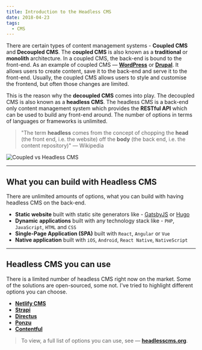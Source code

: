 ```yaml
---
title: Introduction to the Headless CMS
date: 2018-04-23
tags:
  - CMS
---
```


There are certain types of content management systems - **Coupled CMS** and **Decoupled CMS**. The **coupled CMS** is also known as a **traditional** or **monolith** architecture. In a coupled CMS, the back-end is bound to the front-end. As an example of coupled CMS — **[WordPress](https://wordpress.org/)** or **[Drupal](https://www.drupal.org/)**. It allows users to create content, save it to the back-end and serve it to the front-end. Usually, the coupled CMS allows users to style and customise the frontend, but often those changes are limited.

This is the reason why the **decoupled CMS** comes into play. The decoupled CMS is also known as a **headless CMS**. The headless CMS is a back-end only content management system which provides the **RESTful API** which can be used to build any front-end around. The number of options in terms of languages or frameworks is unlimited.

> "The term **headless** comes from the concept of chopping the **head** (the front end, i.e. the website) off the **body** (the back end, i.e. the content repository)" — Wikipedia

![Coupled vs Headless CMS](./coupled_vs_headless.png)

---

## What you can build with Headless CMS

There are unlimited amounts of options, what you can build with having headless CMS on the back-end.

- **Static website** built with static site generators like - [GatsbyJS](https://www.gatsbyjs.org/) or [Hugo](https://gohugo.io/)
- **Dynamic** **applications** built with any technology stack like - `PHP`, `JavaScript`, `HTML` and `CSS`
- **Single-Page Application (SPA)** built with `React`, `Angular` or `Vue`
- **Native application** built with `iOS`, `Android`, `React Native`, `NativeScript`

---

## Headless CMS you can use

There is a limited number of headless CMS right now on the market. Some of the solutions are open-sourced, some not. I've tried to highlight different options you can choose.

- [**Netlify CMS**](https://www.netlifycms.org/)
- [**Strapi**](https://strapi.io/)
- [**Directus**](https://getdirectus.com/)
- [**Ponzu**](https://github.com/ponzu-cms/ponzu)
- [**Contentful**](https://www.contentful.com/)

> To view, a full list of options you can use, see — **[headlesscms.org](https://headlesscms.org/)**.
